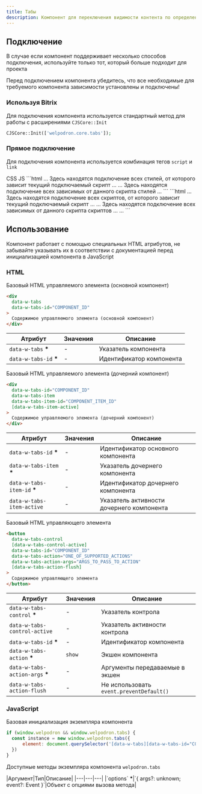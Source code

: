 ```yaml
---
title: Табы
description: Компонент для переключения видимости контента по определенным группам (табам)
---
```


<TabsPreview />

## Подключение 

В случае если компонент поддерживает несколько способов подключения, используйте только тот, который больше подходит для проекта

<Alert>
  Перед подключением компонента убедитесь, что все необходимые для требуемого компонента зависимости установлены и подключены!
</Alert>

### Используя Bitrix 

Для подключения компонента используется стандартный метод для работы с расширениями `CJSCore::Init` 

```php
CJSCore::Init(['welpodron.core.tabs']);
```

### Прямое подключение

Для подключения компонента используется комбинация тегов `script` и `link` 

<Tabs activeItemIdDefault="CSS">
<TabsControls>
    <TabsControl itemId="CSS">CSS</TabsControl>
    <TabsControl itemId="JS">JS</TabsControl>
</TabsControls>
<TabsItem itemId="CSS">
    ```html
    ...
    Здесь находятся подключение всех стилей, от которого зависит текущий подключаемый скрипт
    ...
    <link rel="stylesheet" href="Путь к локально размещенному файлу стилей компонента">
    ...
    Здесь находятся подключение всех зависимых от данного скрипта стилей
    ...
    </head>
    ```
</TabsItem>
<TabsItem itemId="JS">
    ```html
    ...
    Здесь находятся подключение всех скриптов, от которого зависит текущий подключаемый скрипт
    ...
    <script src="Путь к локально размещенному файлу скрипта компонента"></script>
    ...
    Здесь находятся подключение всех зависимых от данного скрипта скриптов
    ...
    </body>
    ...
    ```
</TabsItem>
</Tabs>

## Использование

Компонент работает с помощью специальных HTML атрибутов, не забывайте указывать их в соответствии с документацией перед инициализацией компонента в JavaScript

### HTML

Базовый HTML управляемого элемента (основной компонент)

```html /COMPONENT_ID/#gci
<div 
  data-w-tabs
  data-w-tabs-id="COMPONENT_ID"
>
  Содержимое управляемого элемента (основной компонент)
</div>
```
|Атрибут|Значения|Описание|
|---|---|---|
|`data-w-tabs` <b className="text-red-500">*</b>|-|Указатель компонента|
|`data-w-tabs-id` <b className="text-red-500">*</b>|-|Идентификатор компонента|

Базовый HTML управляемого элемента (дочерний компонент)

```html /COMPONENT_ID/#gci /COMPONENT_ITEM_ID/#gci
<div 
  data-w-tabs-id="COMPONENT_ID"
  data-w-tabs-item
  data-w-tabs-item-id="COMPONENT_ITEM_ID"
  [data-w-tabs-item-active]
>
  Содержимое управляемого элемента (дочерний компонент)
</div>
```
|Атрибут|Значения|Описание|
|---|---|---|
|`data-w-tabs-id` <b className="text-red-500">*</b>|-|Идентификатор основного компонента|
|`data-w-tabs-item` <b className="text-red-500">*</b>|-|Указатель дочернего компонента|
|`data-w-tabs-item-id` <b className="text-red-500">*</b>|-|Идентификатор дочернего компонента|
|`data-w-tabs-item-active`|-|Указатель активности дочернего компонента|

Базовый HTML управляющего элемента

```html /COMPONENT_ID/#gci /ONE_OF_SUPPORTED_ACTIONS/#gci /ARGS_TO_PASS_TO_ACTION/#gci
<button 
  data-w-tabs-control
  [data-w-tabs-control-active]
  data-w-tabs-id="COMPONENT_ID"
  data-w-tabs-action="ONE_OF_SUPPORTED_ACTIONS"
  data-w-tabs-action-args="ARGS_TO_PASS_TO_ACTION"
  [data-w-tabs-action-flush]
>
  Содержимое управляющего элемента
</button>
```
|Атрибут|Значения|Описание|
|---|---|---|
|`data-w-tabs-control` <b className="text-red-500">*</b>|-|Указатель контрола|
|`data-w-tabs-control-active`|-|Указатель активности контрола|
|`data-w-tabs-id` <b className="text-red-500">*</b>|-|Идентификатор компонента|
|`data-w-tabs-action` <b className="text-red-500">*</b>|`show`|Экшен компонента|
|`data-w-tabs-action-args` <b className="text-red-500">*</b>|-|Аргументы передаваемые в экшен|
|`data-w-tabs-action-flush`|-|Не использовать `event.preventDefault()`|

### JavaScript

Базовая инициализация экземпляра компонента

```js /COMPONENT_ID/#gci
if (window.welpodron && window.welpodron.tabs) {
  const instance = new window.welpodron.tabs({
      element: document.querySelector('[data-w-tabs][data-w-tabs-id="COMPONENT_ID"]');
  })
}
```
Доступные методы экземпляра компонента `welpodron.tabs`

<Method isAsync={true} name="show(options)" description="Переключение компонента в видимое состояние">
|Аргумент|Тип|Описание|
|---|---|---|
|`options` <b className="text-red-500">*</b>|`{ args?: unknown; event?: Event }`|Объект с опциями вызова метода|
</Method>